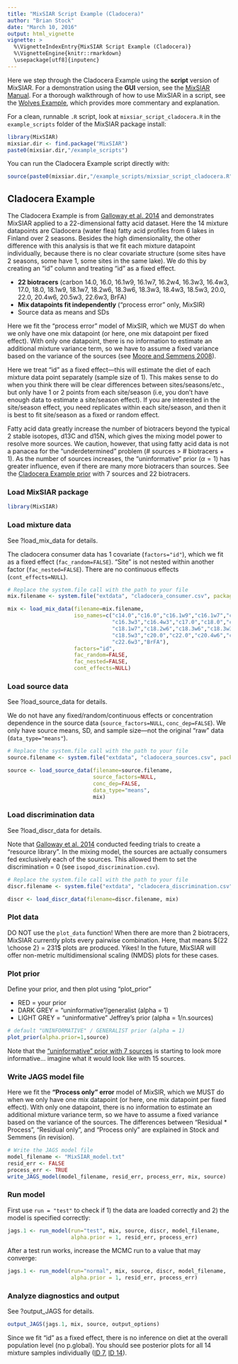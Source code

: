 ```yaml
---
title: "MixSIAR Script Example (Cladocera)"
author: "Brian Stock"
date: "March 10, 2016"
output: html_vignette
vignette: >
  %\VignetteIndexEntry{MixSIAR Script Example (Cladocera)}
  %\VignetteEngine{knitr::rmarkdown}
  \usepackage[utf8]{inputenc} 
---
```


Here we step through the Cladocera Example using the **script** version of MixSIAR. For a demonstration using the **GUI** version, see the [MixSIAR Manual](https://github.com/brianstock/MixSIAR/blob/master/inst/mixsiar_manual_small.pdf). For a thorough walkthrough of how to use MixSIAR in a script, see the [Wolves Example](http://htmlpreview.github.com/?https://github.com/brianstock/MixSIAR/blob/master/inst/doc/wolves_ex.html), which provides more commentary and explanation.

For a clean, runnable `.R` script, look at `mixsiar_script_cladocera.R` in the `example_scripts` folder of the MixSIAR package install:
```r
library(MixSIAR)
mixsiar.dir <- find.package("MixSIAR")
paste0(mixsiar.dir,"/example_scripts")
```

You can run the Cladocera Example script directly with:
```r
source(paste0(mixsiar.dir,"/example_scripts/mixsiar_script_cladocera.R"))
```

## Cladocera Example

The Cladocera Example is from [Galloway et al. 2014](http://onlinelibrary.wiley.com/doi/10.1111/fwb.12394/full) and demonstrates MixSIAR applied to a 22-dimensional fatty acid dataset. Here the 14 mixture datapoints are Cladocera (water flea) fatty acid profiles from 6 lakes in Finland over 2 seasons. Besides the high dimensionality, the other difference with this analysis is that we fit each mixture datapoint individually, because there is no clear covariate structure (some sites have 2 seasons, some have 1, some sites in the same lake). We do this by creating an "id" column and treating "id" as a fixed effect.

+ **22 biotracers** (carbon 14.0, 16.0, 16.1w9, 16.1w7, 16.2w4, 16.3w3, 16.4w3, 17.0, 18.0, 18.1w9, 18.1w7, 18.2w6, 18.3w6, 18.3w3, 18.4w3, 18.5w3, 20.0, 22.0, 20.4w6, 20.5w3, 22.6w3, BrFA)
+ **Mix datapoints fit independently** ("process error" only, MixSIR)
+ Source data as means and SDs

Here we fit the "process error" model of MixSIR, which we MUST do when we only have one mix datapoint (or here, one mix datapoint per fixed effect). With only one datapoint, there is no information to estimate an additional mixture variance term, so we have to assume a fixed variance based on the variance of the sources (see [Moore and Semmens 2008](http://onlinelibrary.wiley.com/doi/10.1111/j.1461-0248.2008.01163.x/full)).

Here we treat "id" as a fixed effect---this will estimate the diet of each mixture data point separately (sample size of 1). This makes sense to do when you think there will be clear differences between sites/seasons/etc., but only have 1 or 2 points from each site/season (i.e, you don’t have enough data to estimate a site/season effect). If you are interested in the site/season effect, you need replicates within each site/season, and then it is best to fit site/season as a fixed or random effect.

Fatty acid data greatly increase the number of biotracers beyond the typical 2 stable isotopes, d13C and d15N, which gives the mixing model power to resolve more sources. We caution, however, that using fatty acid data is not a panacea for the "underdetermined" problem (# sources > # biotracers + 1). As the number of sources increases, the "uninformative" prior $(\alpha=1)$ has greater influence, even if there are many more biotracers than sources. See the [Cladocera Example prior](https://github.com/brianstock/MixSIAR/blob/master/Manual/cladocera_prior_plot.pdf) with 7 sources and 22 biotracers.

### Load MixSIAR package

```r
library(MixSIAR)
```

### Load mixture data

See ?load_mix_data for details.

The cladocera consumer data has 1 covariate (`factors="id"`), which we fit as a fixed effect (`fac_random=FALSE`). "Site" is not nested within another factor (`fac_nested=FALSE`). There are no continuous effects (`cont_effects=NULL`).

```r
# Replace the system.file call with the path to your file
mix.filename <- system.file("extdata", "cladocera_consumer.csv", package = "MixSIAR")

mix <- load_mix_data(filename=mix.filename,
					 iso_names=c("c14.0","c16.0","c16.1w9","c16.1w7","c16.2w4",
					 	         "c16.3w3","c16.4w3","c17.0","c18.0","c18.1w9",
					 	         "c18.1w7","c18.2w6","c18.3w6","c18.3w3","c18.4w3",
					 	         "c18.5w3","c20.0","c22.0","c20.4w6","c20.5w3",
					 	         "c22.6w3","BrFA"),
					 factors="id",
					 fac_random=FALSE,
					 fac_nested=FALSE,
					 cont_effects=NULL)
```

### Load source data

See ?load_source_data for details.

We do not have any fixed/random/continuous effects or concentration dependence in the source data (`source_factors=NULL`, `conc_dep=FALSE`). We only have source means, SD, and sample size---not the original "raw" data (`data_type="means"`).

```r
# Replace the system.file call with the path to your file
source.filename <- system.file("extdata", "cladocera_sources.csv", package = "MixSIAR")

source <- load_source_data(filename=source.filename,
						   source_factors=NULL,
						   conc_dep=FALSE,
						   data_type="means",
						   mix)
```

### Load discrimination data

See ?load_discr_data for details.

Note that [Galloway et al. 2014](http://onlinelibrary.wiley.com/doi/10.1111/fwb.12394/full) conducted feeding trials to create a "resource library". In the mixing model, the sources are actually consumers fed exclusively each of the sources. This allowed them to set the discrimination = 0 (see `isopod_discrimination.csv`).

```r
# Replace the system.file call with the path to your file
discr.filename <- system.file("extdata", "cladocera_discrimination.csv", package = "MixSIAR")

discr <- load_discr_data(filename=discr.filename, mix)
```

### Plot data

DO NOT use the `plot_data` function! When there are more than 2 biotracers, MixSIAR currently plots every pairwise combination. Here, that means ${22 \choose 2} = 231$ plots are produced. Yikes! In the future, MixSIAR will offer non-metric multidimensional scaling (NMDS) plots for these cases.

### Plot prior

Define your prior, and then plot using "plot_prior"

+ RED = your prior
+ DARK GREY = "uninformative"/generalist (alpha = 1)
+ LIGHT GREY = "uninformative" Jeffrey's prior (alpha = 1/n.sources)

```r
# default "UNINFORMATIVE" / GENERALIST prior (alpha = 1)
plot_prior(alpha.prior=1,source)
```

Note that the ["uninformative" prior with 7 sources](https://github.com/brianstock/MixSIAR/blob/master/Manual/cladocera_prior_plot.pdf) is starting to look more informative... imagine what it would look like with 15 sources.

### Write JAGS model file
    
Here we fit the **"Process only" error** model of MixSIR, which we MUST do when we only have one mix datapoint (or here, one mix datapoint per fixed effect). With only one datapoint, there is no information to estimate an additional mixture variance term, so we have to assume a fixed variance based on the variance of the sources. The differences between "Residual * Process", "Residual only", and "Process only" are explained in Stock and Semmens (in revision).

```r
# Write the JAGS model file
model_filename <- "MixSIAR_model.txt"
resid_err <- FALSE
process_err <- TRUE
write_JAGS_model(model_filename, resid_err, process_err, mix, source)
```

### Run model

First use `run = "test"` to check if 1) the data are loaded correctly and 2) the model is specified correctly:
```r
jags.1 <- run_model(run="test", mix, source, discr, model_filename, 
                    alpha.prior = 1, resid_err, process_err)
```

After a test run works, increase the MCMC run to a value that may converge:
```r
jags.1 <- run_model(run="normal", mix, source, discr, model_filename,
                    alpha.prior = 1, resid_err, process_err)
```

### Analyze diagnostics and output

See ?output_JAGS for details.

```r
output_JAGS(jags.1, mix, source, output_options)
```

Since we fit "id" as a fixed effect, there is no inference on diet at the overall population level (no p.global). You should see posterior plots for all 14 mixture samples individually ([ID 7](https://github.com/brianstock/MixSIAR/blob/master/Manual/cladocera_posterior_density_diet_p_id%207.pdf), [ID 14](https://github.com/brianstock/MixSIAR/blob/master/Manual/cladocera_posterior_density_diet_p_id%2014.pdf)).

